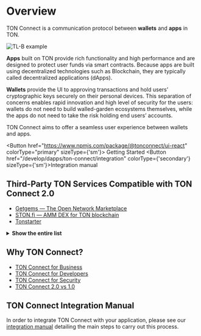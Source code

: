 
# Overview

TON Connect is a communication protocol between **wallets** and **apps** in TON.

![TL-B example](/img/docs/ton-connect/ton-connect-2_1.png?raw=true)

**Apps** built on TON provide rich functionality and high performance and are designed to protect user funds via smart contracts. Because apps are built using decentralized technologies such as Blockchain, they are typically called decentralized applications (dApps).

**Wallets** provide the UI to approving transactions and hold users’ cryptographic keys securely on their personal devices.
This separation of concerns enables rapid innovation and high level of security for the users: wallets do not need to build walled-garden ecosystems themselves, while the apps do not need to take the risk holding end users’ accounts.

TON Connect aims to offer a seamless user experience between wallets and apps.

<Button href="https://www.npmjs.com/package/@tonconnect/ui-react"
colorType="primary" sizeType={'sm'}>
Getting Started
</Button>
<Button href="/develop/dapps/ton-connect/integration" colorType={'secondary'} sizeType={'sm'}>Integration manual</Button>

## Third-Party TON Services Compatible with TON Connect 2.0

- [Getgems — The Open Network Marketplace](https://getgems.io/)
- [STON.fi — AMM DEX for TON blockchain](https://ston.fi/)
- [Tonstarter](http://tonstarter.com/)

<details>
  <summary><b>Show the entire list</b></summary>

* [getgems.io](https://getgems.io/)
* [fragment.com](https://fragment.com/) (Ton Connect v.1)
* [ston.fi](https://ston.fi/)
* [ton.diamonds](https://ton.diamonds/)
* [beta.disintar.io](https://beta.disintar.io/)
* [tegro.finance](https://tegro.finance/liquidity)
* [minter.ton.org](https://minter.ton.org/)
* [libermall.com](https://libermall.com/)
* [dedust.io](https://dedust.io/swap)
* [toncap.net](https://toncap.net/)
* [cryptomus.com](https://cryptomus.com/)
* [avanchange.com](https://avanchange.com/)
* [wton.dev](https://wton.dev/)
* [mint.spiroverse.io/shop](https://mint.spiroverse.io/shop)
* [vk.com/vk_nft_hub](https://vk.com/vk_nft_hub)
* [tonverifier.live](https://verifier.ton.org/)
* [stickerface.io/member](https://stickerface.io/member)
* [tonstarter.com](https://tonstarter.com/)
* [cryptogas.shop/ton](https://cryptogas.shop/ton)
* [megaton.fi](https://megaton.fi/)
* [dns.ton.org](https://dns.ton.org/)
* [coinpaymaster.com](https://coinpaymaster.com/)
* [ton.gagarin.world/app/](https://ton.gagarin.world/app)
* [daolama.co](https://daolama.co/)
* [marketplace.playmuse.org](http://marketplace.playmuse.org/)
* [ton.vote](https://ton.vote/)
* [plane.tonfancy.io](https://plane.tonfancy.io/)
* [pi.oberton.io](https://pi.oberton.io/)
* [business.thetonpay.app](https://business.thetonpay.app/)
* [bridge.orbitchain.io](https://bridge.orbitchain.io/)
* [connecton-web-new.vercel.app](https://connecton-web-new.vercel.app/)
* [app.fanz.ee/staking](https://app.fanz.ee/staking)
* [testnet.pton.fi](https://testnet.pton.fi/)
* [tonft.app](https://tonft.app/)
* [cardify.casino](https://cardify.casino/)
* [4riends.org](https://4riends.org/#/)
* [tonflex.fi](https://tonflex.fi/swap)
* [soquest.xyz](https://soquest.xyz/)
* [app.evaa.finance](https://app.evaa.finance/)

</details>

## Why TON Connect?

- [TON Connect for Business](/develop/dapps/ton-connect/business)
- [TON Connect for Developers](/develop/dapps/ton-connect/developers)
- [TON Connect for Security](/develop/dapps/ton-connect/security)
- [TON Connect 2.0 vs 1.0](/develop/dapps/ton-connect/comparison)

## TON Connect Integration Manual

In order to integrate TON Connect with your application, please see our [integration manual](/develop/dapps/ton-connect/integration) detailing the main steps to carry out this process.
